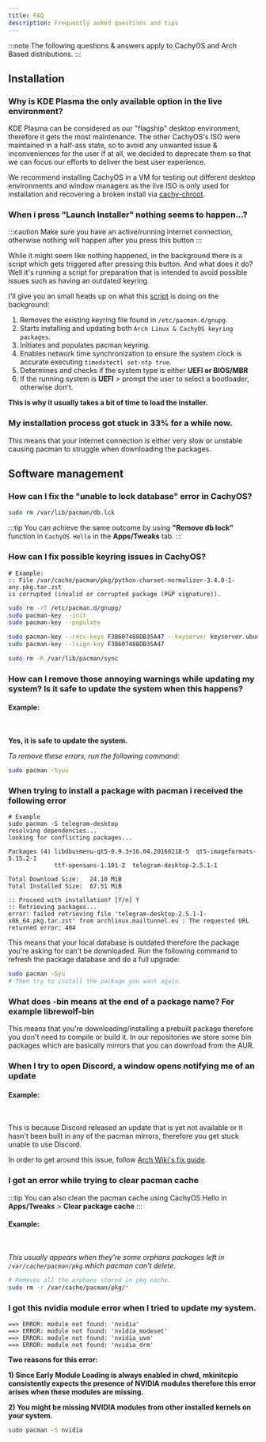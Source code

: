 ```yaml
---
title: FAQ
description: Frequently asked questions and tips
---
```



:::note
The following questions & answers apply to CachyOS and Arch Based distributions.
:::

## Installation

### Why is KDE Plasma the only available option in the live environment?

KDE Plasma can be considered as our "flagship" desktop environment, therefore it gets the most maintenance. The other CachyOS's ISO
were maintained in a half-ass state, so to avoid any unwanted issue & inconveniences for the user if at all, we decided to deprecate them so that we can focus our efforts to deliver
the best user experience.

We recommend installing CachyOS in a VM for testing out different desktop environments and window managers as the live ISO is only
used for installation and recovering a broken install via [cachy-chroot](https://github.com/CachyOS/cachy-chroot).

### When i press "Launch Installer" nothing seems to happen...?

:::caution
Make sure you have an active/running internet connection, otherwise nothing will happen after you press this button
:::

While it might seem like nothing happened, in the background there is a script which gets triggered after pressing this button. And what does it do? Well it's running a script for preparation that is  intended to avoid possible issues such as having an outdated keyring.

I'll give you an small heads up on what this [script](https://github.com/CachyOS/CachyOS-Live-ISO/blob/master/archiso/airootfs/usr/local/bin/calamares-online.sh) is doing on the background:

<Steps>

1. Removes the existing keyring file found in `/etc/pacman.d/gnupg`.
2. Starts installing and updating both `Arch Linux & CachyOS keyring packages`.
3. Initiates and populates pacman keyring.
4. Enables network time synchronization to ensure the system clock is accurate executing `timedatectl set-ntp true`.
5. Determines and checks if the system type is either **UEFI or BIOS/MBR**
6. If the running system is **UEFI** > prompt the user to select a bootloader, otherwise don't.

</Steps>

**This is why it usually takes a bit of time to load the installer.**

### My installation process got stuck in 33% for a while now.

This means that your internet connection is either very slow or unstable causing pacman to struggle when downloading the packages.

## Software management

### How can I fix the "unable to lock database" error in CachyOS?
```sh
sudo rm /var/lib/pacman/db.lck
```
:::tip
You can achieve the same outcome by using **"Remove db lock"** function in `CachyOS Hello` in the **Apps/Tweaks** tab.
:::

### How can I fix possible keyring issues in CachyOS?

```text
# Example:
:: File /var/cache/pacman/pkg/python-charset-normalizer-3.4.0-1-any.pkg.tar.zst
is corrupted (invalid or corrupted package (PGP signature)).
```

```sh title='Run the following commands'
sudo rm -rf /etc/pacman.d/gnupg/
sudo pacman-key --init
sudo pacman-key --populate

sudo pacman-key --recv-keys F3B607488DB35A47 --keyserver keyserver.ubuntu.com
sudo pacman-key --lsign-key F3B607488DB35A47

sudo rm -R /var/lib/pacman/sync
```

### How can I remove those annoying warnings while updating my system? Is it safe to update the system when this happens?

#### Example:

<br />
<ImageComponent imgsrc={import('~/assets/images/update-warnings.png')} />

**Yes, it is safe to update the system.**

*To remove these errors, run the following command:*
```sh
sudo pacman -Syuu
```

### When trying to install a package with pacman i received the following error

```text
# Example
sudo pacman -S telegram-desktop
resolving dependencies...
looking for conflicting packages...

Packages (4) libdbusmenu-qt5-0.9.3+16.04.20160218-5  qt5-imageformats-5.15.2-1
             ttf-opensans-1.101-2  telegram-desktop-2.5.1-1

Total Download Size:   24.10 MiB
Total Installed Size:  67.51 MiB

:: Proceed with installation? [Y/n] Y
:: Retrieving packages...
error: failed retrieving file 'telegram-desktop-2.5.1-1-x86_64.pkg.tar.zst' from archlinux.mailtunnel.eu : The requested URL returned error: 404
```

This means that your local database is outdated therefore the package you're asking for can't be downloaded. Run the following command to refresh the package database and do a full upgrade:

```sh
sudo pacman -Syu
# Then try to install the package you want again.
```

### What does -bin means at the end of a package name? For example librewolf-bin

This means that you're downloading/installing a prebuilt package therefore you don't need to compile or build it.
In our repositories we store some bin packages which are basically mirrors that you can download from the AUR.

### When I try to open Discord, a window opens notifying me of an update

#### Example:

<br />
<ImageComponent imgsrc={import('~/assets/images/discord-update.png')} />

This is because Discord released an update that is yet not available or it hasn't been built in any of the pacman mirrors, therefore you get stuck
unable to use Discord.

In order to get around this issue, follow [Arch Wiki's fix guide](<https://wiki.archlinux.org/title/Discord#Discord_asks_for_an_update_not_yet_available_in_the_repository>).


### I got an error while trying to clear pacman cache

:::tip
You can also clean the pacman cache using CachyOS Hello in **Apps/Tweaks** > **Clear package cache**
:::

#### Example:

<br />
<ImageComponent imgsrc={import('~/assets/images/pacman-cache-error.png')} />

*This usually appears when they're some orphans packages left in `/var/cache/pacman/pkg` which pacman can't delete.*

```sh title='Run the following command to fix it'
# Removes all the orphans stored in pkg cache.
sudo rm -r /var/cache/pacman/pkg/*
```

### I got this nvidia module error when I tried to update my system.

```text
==> ERROR: module not found: 'nvidia'
==> ERROR: module not found: 'nvidia_modeset'
==> ERROR: module not found: 'nvidia_uvm'
==> ERROR: module not found: 'nvidia_drm'
```

**Two reasons for this error:**

**1) Since Early Module Loading is always enabled in chwd, mkinitcpio consistently expects the presence of NVIDIA modules therefore this error arises when these modules are missing.**

**2) You might be missing NVIDIA modules from other installed kernels on your system.**

```sh title='Install the following package to fix this error'
sudo pacman -S nvidia
```
